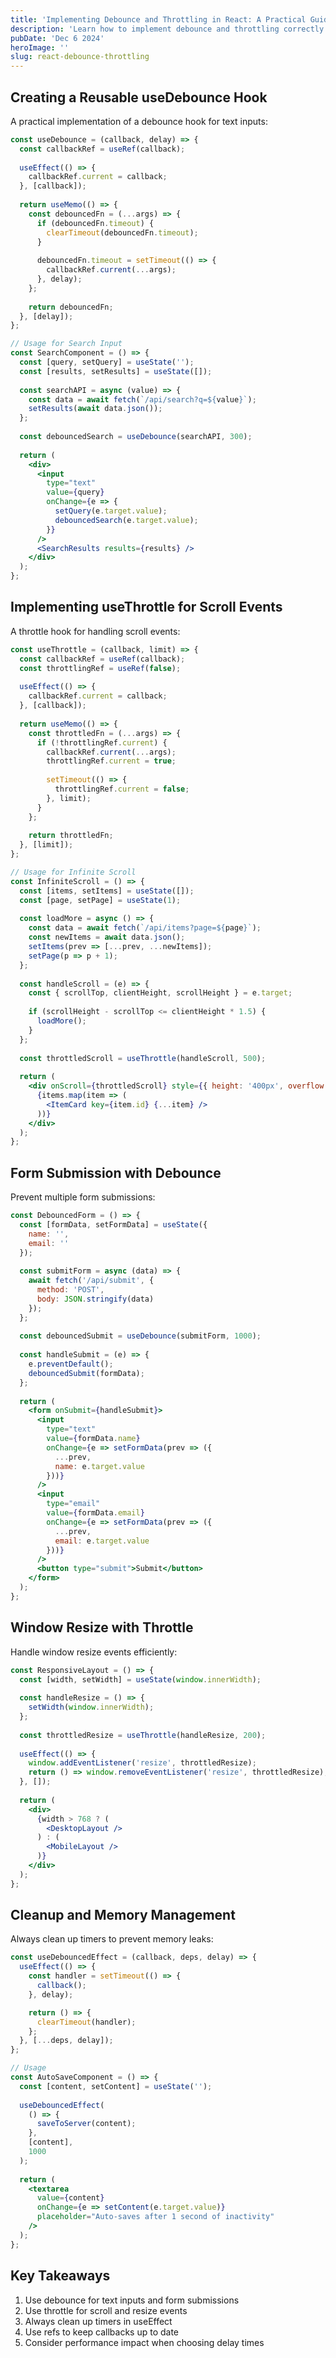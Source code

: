 ```yaml
---
title: 'Implementing Debounce and Throttling in React: A Practical Guide'
description: 'Learn how to implement debounce and throttling correctly in React with real-world examples'
pubDate: 'Dec 6 2024'
heroImage: ''
slug: react-debounce-throttling
---
```


## Creating a Reusable useDebounce Hook

A practical implementation of a debounce hook for text inputs:

```jsx
const useDebounce = (callback, delay) => {
  const callbackRef = useRef(callback);
  
  useEffect(() => {
    callbackRef.current = callback;
  }, [callback]);
  
  return useMemo(() => {
    const debouncedFn = (...args) => {
      if (debouncedFn.timeout) {
        clearTimeout(debouncedFn.timeout);
      }
      
      debouncedFn.timeout = setTimeout(() => {
        callbackRef.current(...args);
      }, delay);
    };
    
    return debouncedFn;
  }, [delay]);
};

// Usage for Search Input
const SearchComponent = () => {
  const [query, setQuery] = useState('');
  const [results, setResults] = useState([]);
  
  const searchAPI = async (value) => {
    const data = await fetch(`/api/search?q=${value}`);
    setResults(await data.json());
  };
  
  const debouncedSearch = useDebounce(searchAPI, 300);
  
  return (
    <div>
      <input
        type="text"
        value={query}
        onChange={e => {
          setQuery(e.target.value);
          debouncedSearch(e.target.value);
        }}
      />
      <SearchResults results={results} />
    </div>
  );
};
```

## Implementing useThrottle for Scroll Events

A throttle hook for handling scroll events:

```jsx
const useThrottle = (callback, limit) => {
  const callbackRef = useRef(callback);
  const throttlingRef = useRef(false);
  
  useEffect(() => {
    callbackRef.current = callback;
  }, [callback]);
  
  return useMemo(() => {
    const throttledFn = (...args) => {
      if (!throttlingRef.current) {
        callbackRef.current(...args);
        throttlingRef.current = true;
        
        setTimeout(() => {
          throttlingRef.current = false;
        }, limit);
      }
    };
    
    return throttledFn;
  }, [limit]);
};

// Usage for Infinite Scroll
const InfiniteScroll = () => {
  const [items, setItems] = useState([]);
  const [page, setPage] = useState(1);
  
  const loadMore = async () => {
    const data = await fetch(`/api/items?page=${page}`);
    const newItems = await data.json();
    setItems(prev => [...prev, ...newItems]);
    setPage(p => p + 1);
  };
  
  const handleScroll = (e) => {
    const { scrollTop, clientHeight, scrollHeight } = e.target;
    
    if (scrollHeight - scrollTop <= clientHeight * 1.5) {
      loadMore();
    }
  };
  
  const throttledScroll = useThrottle(handleScroll, 500);
  
  return (
    <div onScroll={throttledScroll} style={{ height: '400px', overflow: 'auto' }}>
      {items.map(item => (
        <ItemCard key={item.id} {...item} />
      ))}
    </div>
  );
};
```

## Form Submission with Debounce

Prevent multiple form submissions:

```jsx
const DebouncedForm = () => {
  const [formData, setFormData] = useState({
    name: '',
    email: ''
  });
  
  const submitForm = async (data) => {
    await fetch('/api/submit', {
      method: 'POST',
      body: JSON.stringify(data)
    });
  };
  
  const debouncedSubmit = useDebounce(submitForm, 1000);
  
  const handleSubmit = (e) => {
    e.preventDefault();
    debouncedSubmit(formData);
  };
  
  return (
    <form onSubmit={handleSubmit}>
      <input
        type="text"
        value={formData.name}
        onChange={e => setFormData(prev => ({
          ...prev,
          name: e.target.value
        }))}
      />
      <input
        type="email"
        value={formData.email}
        onChange={e => setFormData(prev => ({
          ...prev,
          email: e.target.value
        }))}
      />
      <button type="submit">Submit</button>
    </form>
  );
};
```

## Window Resize with Throttle

Handle window resize events efficiently:

```jsx
const ResponsiveLayout = () => {
  const [width, setWidth] = useState(window.innerWidth);
  
  const handleResize = () => {
    setWidth(window.innerWidth);
  };
  
  const throttledResize = useThrottle(handleResize, 200);
  
  useEffect(() => {
    window.addEventListener('resize', throttledResize);
    return () => window.removeEventListener('resize', throttledResize);
  }, []);
  
  return (
    <div>
      {width > 768 ? (
        <DesktopLayout />
      ) : (
        <MobileLayout />
      )}
    </div>
  );
};
```

## Cleanup and Memory Management

Always clean up timers to prevent memory leaks:

```jsx
const useDebouncedEffect = (callback, deps, delay) => {
  useEffect(() => {
    const handler = setTimeout(() => {
      callback();
    }, delay);

    return () => {
      clearTimeout(handler);
    };
  }, [...deps, delay]);
};

// Usage
const AutoSaveComponent = () => {
  const [content, setContent] = useState('');
  
  useDebouncedEffect(
    () => {
      saveToServer(content);
    },
    [content],
    1000
  );
  
  return (
    <textarea
      value={content}
      onChange={e => setContent(e.target.value)}
      placeholder="Auto-saves after 1 second of inactivity"
    />
  );
};
```

## Key Takeaways

1. Use debounce for text inputs and form submissions
2. Use throttle for scroll and resize events
3. Always clean up timers in useEffect
4. Use refs to keep callbacks up to date
5. Consider performance impact when choosing delay times
